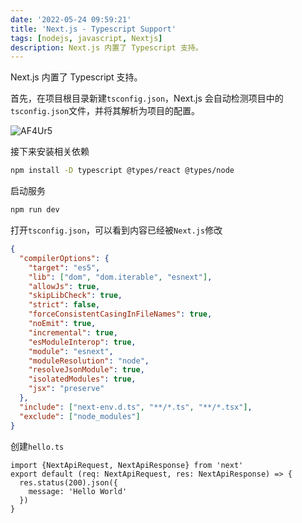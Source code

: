 ```yaml
---
date: '2022-05-24 09:59:21'
title: 'Next.js - Typescript Support'
tags: [nodejs, javascript, Nextjs]
description: Next.js 内置了 Typescript 支持。
---
```


Next.js 内置了 Typescript 支持。

首先，在项目根目录新建`tsconfig.json`，Next.js 会自动检测项目中的`tsconfig.json`文件，并将其解析为项目的配置。

![AF4Ur5](https://cdn.jsdelivr.net/gh/manonicu/pics@master/uPic/AF4Ur5.png)

接下来安装相关依赖

```bash
npm install -D typescript @types/react @types/node
```

启动服务

```bash
npm run dev
```

打开`tsconfig.json`，可以看到内容已经被`Next.js`修改

```json
{
  "compilerOptions": {
    "target": "es5",
    "lib": ["dom", "dom.iterable", "esnext"],
    "allowJs": true,
    "skipLibCheck": true,
    "strict": false,
    "forceConsistentCasingInFileNames": true,
    "noEmit": true,
    "incremental": true,
    "esModuleInterop": true,
    "module": "esnext",
    "moduleResolution": "node",
    "resolveJsonModule": true,
    "isolatedModules": true,
    "jsx": "preserve"
  },
  "include": ["next-env.d.ts", "**/*.ts", "**/*.tsx"],
  "exclude": ["node_modules"]
}
```

创建`hello.ts`

```tsx
import {NextApiRequest, NextApiResponse} from 'next'
export default (req: NextApiRequest, res: NextApiResponse) => {
  res.status(200).json({
    message: 'Hello World'
  })
}
```
